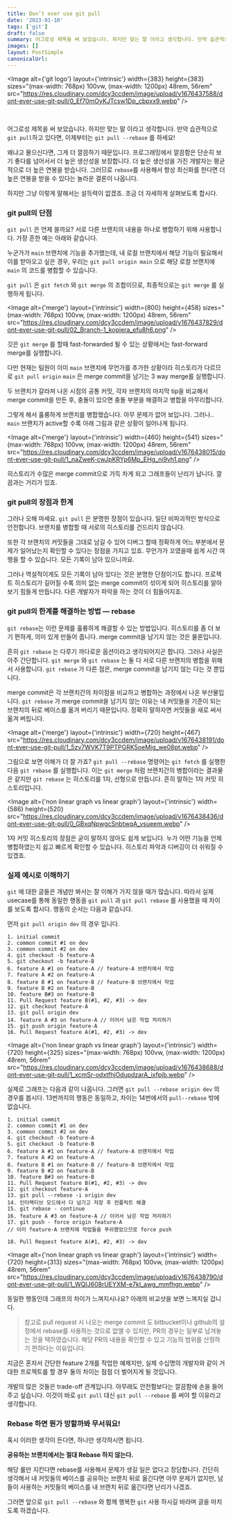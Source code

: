 ```yaml
---
title: Don’t ever use git pull
date: '2023-01-10'
tags: ['git']
draft: false
summary: 어그로성 제목을 써 보았습니다. 하지만 맞는 말 이라고 생각합니다. 만약 습관적으로 git pull하고 있다면, 이제부터는 git pull --rebase 를 하세요!
images: []
layout: PostSimple
canonicalUrl:
---
```


<Image
  alt={'git logo'}
  layout={'intrinsic'}
  width={383}
  height={383}
  sizes="(max-width: 768px) 100vw,
                (max-width: 1200px) 48rem,
                56rem"
  src="https://res.cloudinary.com/dcy3ccdem/image/upload/v1676437588/dont-ever-use-git-pull/0_Ef70mOyKJTcsw1Dp_cbpxx9.webp"
/>

<br />

어그로성 제목을 써 보았습니다. 하지만 맞는 말 이라고 생각합니다. 만약 습관적으로 `git pull`하고 있다면, 이제부터는 `git pull --rebase` 를 하세요!

왜냐고 물으신다면, 그게 더 깔끔하기 때문입니다. 프로그래밍에서 깔끔함은 단순히 보기 좋다를 넘어서서 더 높은 생산성을 보장합니다. 더 높은 생산성을 가진 개발자는 평균적으로 더 높은 연봉을 받습니다. 그러므로 `rebase`를 사용해서 항상 최신화를 한다면 더 높은 연봉을 받을 수 있다는 놀라운 결론이 나옵니다.

하지만 그냥 이렇게 말해서는 설득력이 없겠죠. 조금 더 자세하게 살펴보도록 합시다.

### git pull의 단점

`git pull` 은 언제 쓸까요? 서로 다른 브랜치의 내용을 하나로 병합하기 위해 사용합니다. 가장 흔한 예는 아래와 같습니다.

누군가가 `main` 브랜치에 기능을 추가했는데, 내 로컬 브랜치에서 해당 기능이 필요해서 이를 받아오고 싶은 경우, 우리는 `git pull origin main` 으로 해당 로컬 브랜치에 `main` 의 코드를 병합할 수 있습니다.

`git pull` 은 `git fetch` 와 `git merge` 의 조합이므로, 최종적으로는 `git merge` 를 실행하게 됩니다.

<Image
  alt={'merge'}
  layout={'intrinsic'}
  width={800}
  height={458}
  sizes="(max-width: 768px) 100vw,
                (max-width: 1200px) 48rem,
                56rem"
  src="https://res.cloudinary.com/dcy3ccdem/image/upload/v1676437829/dont-ever-use-git-pull/02_Branch-1_kopiera_efu8h6.png"
/>

깃은 `git merge` 를 할때 fast-forwarded 될 수 있는 상황에서는 fast-forward merge를 실행합니다.

다만 현재는 팀원이 이미 `main` 브랜치에 무언가를 추가한 상황이라 히스토리가 다르므로 `git pull origin` `main` 은 merge commit을 남기는 3 way merge를 실행합니다.

두 브랜치가 갈라져 나온 시점의 공통 커밋, 각자 브랜치의 마지막 tip을 비교해서 merge commit을 만든 후, 충돌이 있으면 충돌 부분을 해결하고 병합을 마무리합니다.

그렇게 해서 훌륭하게 브랜치를 병합했습니다. 아무 문제가 없어 보입니다. 그러나.. `main` 브랜치가 active할 수록 아래 그림과 같은 상황이 일어나게 됩니다.

<Image
  alt={'merge'}
  layout={'intrinsic'}
  width={460}
  height={541}
  sizes="(max-width: 768px) 100vw,
                (max-width: 1200px) 48rem,
                56rem"
  src="https://res.cloudinary.com/dcy3ccdem/image/upload/v1676438015/dont-ever-use-git-pull/1_naZweK-cwJpKRYp6Mp_EHg_ni9vh1.png"
/>

히스토리가 수많은 merge commit으로 가득 차게 되고 그래프들이 난리가 납니다. 깔끔과는 거리가 있죠.

### git pull의 장점과 한계

그러나 오해 마세요. `git pull` 은 분명한 장점이 있습니다. 일단 비파괴적인 방식으로 안전합니다. 브랜치를 병합할 때 서로의 히스토리를 건드리지 않습니다.

또한 각 브랜치의 커밋들을 그대로 남길 수 있어 디버그 할때 정확하게 어느 부분에서 문제가 일어났는지 확인할 수 있다는 장점을 가지고 있죠. 무언가가 꼬였을때 쉽게 시간 여행을 할 수 있습니다. 모든 기록이 남아 있으니까요.

그러나 역설적이게도 모든 기록이 남아 있다는 것은 분명한 단점이기도 합니다. 프로젝트 히스토리가 길어질 수록 의미 없는 merge commit이 섞이게 되어 히스토리를 알아보기 힘들게 만듭니다. 다른 개발자가 파악을 하는 것이 더 힘들어지죠.

### git pull의 한계를 해결하는 방법 — rebase

`git rebase`는 이런 문제를 훌륭하게 해결할 수 있는 방법입니다. 히스토리를 좀 더 보기 편하게, 의미 있게 만들어 줍니다. merge commit을 남기지 않는 것은 물론입니다.

흔히 `git rebase` 는 다루기 까다로운 옵션이라고 생각되어지곤 합니다. 그러나 사실은 아주 간단합니다. `git merge` 와 `git rebase` 는 둘 다 서로 다른 브랜치의 병합을 위해서 사용합니다. `git rebase` 가 다른 점은, merge commit을 남기지 않는 다는 것 뿐입니다.

merge commit은 각 브랜치간의 차이점을 비교하고 병합하는 과정에서 나온 부산물입니다. `git rebase` 가 merge commit을 남기지 않는 이유는 내 커밋들을 기준이 되는 브랜치의 뒤로 베이스를 옮겨 버리기 때문입니다. 정확히 말하자면 커밋들을 새로 써서 옮겨 버립니다.

<Image
  alt={'merge'}
  layout={'intrinsic'}
  width={720}
  height={467}
  src="https://res.cloudinary.com/dcy3ccdem/image/upload/v1676438191/dont-ever-use-git-pull/1_5zv7WVK7T9PTPGRK5oeMig_we08pt.webp"
/>

그림으로 보면 이해가 더 잘 가죠? `git pull --rebase` 명령어는 `git fetch` 를 실행한 다음 `git rebase` 를 실행합니다. 이는 `git merge` 처럼 브랜치간의 병합이라는 결과물은 같지만 `git rebase` 는 히스토리를 1자, 선형으로 만듭니다. 흔히 말하는 1자 커밋 히스토리입니다.

<Image
  alt={'non linear graph vs linear graph'}
  layout={'intrinsic'}
  width={586}
  height={520}
  src="https://res.cloudinary.com/dcy3ccdem/image/upload/v1676438436/dont-ever-use-git-pull/0_GBxqNpwgcSnbtwqA_vsueem.webp"
/>

1자 커밋 히스토리의 장점은 굳이 말하지 않아도 쉽게 보입니다. 누가 어떤 기능을 언제 병합하였는지 쉽고 빠르게 확인할 수 있습니다. 히스토리 파악과 디버깅이 더 쉬워질 수 있겠죠.

### 실제 예시로 이해하기

`git` 에 대한 글들은 개념만 봐서는 잘 이해가 가지 않을 때가 많습니다. 따라서 실제 usecase를 통해 동일한 행동을 `git pull` 과 `git pull rebase` 를 사용했을 때 차이를 보도록 합시다. 행동의 순서는 다음과 같습니다.

먼저 `git pull origin dev` 의 경우 입니다.

```text {13} showLineNumbers
1. initial commit
2. common commit #1 on dev
3. common commit #2 on dev
4. git checkout -b feature-A
5. git checkout -b feature-B
6. feature A #1 on feature-A // feature-A 브랜치에서 작업
7. feature A #2 on feature-A
8. feature B #1 on feature-B // feature-B 브랜치에서 작업
9. feature B #2 on feature-B
10. feature B#3 on feature-B
11. Pull Request feature B(#1, #2, #3) -> dev
12. git checkout feature-A
13. git pull origin dev
14. feature A #3 on feature-A // 이어서 남은 작업 처리하기
15. git push origin feature-A
16. Pull Request feature A(#1, #2, #3) -> dev
```

<Image
  alt={'non linear graph vs linear graph'}
  layout={'intrinsic'}
  width={720}
  height={325}
  sizes="(max-width: 768px) 100vw,
                (max-width: 1200px) 48rem,
                56rem"
  src="https://res.cloudinary.com/dcy3ccdem/image/upload/v1676438688/dont-ever-use-git-pull/1_xcmSr-odxtfhjOdupdzarA_ixfpjb.webp"
/>

실제로 그래프는 다음과 같이 나옵니다. 그러면 `git pull --rebase origin dev` 의 경우를 봅시다. 13번까지의 행동은 동일하고, 차이는 14번에서의 `pull--rebase` 밖에 없습니다.

```text {13} showLineNumbers
1. initial commit
2. common commit #1 on dev
3. common commit #2 on dev
4. git checkout -b feature-A
5. git checkout -b feature-B
6. feature A #1 on feature-A // feature-A 브랜치에서 작업
7. feature A #2 on feature-A
8. feature B #1 on feature-B // feature-B 브랜치에서 작업
9. feature B #2 on feature-B
10. feature B#3 on feature-B
11. Pull Request feature B(#1, #2, #3) -> dev
12. git checkout feature-A
13. git pull --rebase -i origin dev
14. 인터랙티브 모드에서 다 넘기고 저장 후 컨플릭트 해결
15. git rebase - continue
16. feature A #3 on feature-A // 이어서 남은 작업 처리하기
17. git push - force origin feature-A
// 이미 feature-A 브랜치에 작업들을 푸쉬했었으므로 force push

18. Pull Request feature A(#1, #2, #3) -> dev
```

<Image
  alt={'non linear graph vs linear graph'}
  layout={'intrinsic'}
  width={720}
  height={313}
  sizes="(max-width: 768px) 100vw,
                (max-width: 1200px) 48rem,
                56rem"
  src="https://res.cloudinary.com/dcy3ccdem/image/upload/v1676438790/dont-ever-use-git-pull/1_WQIJ608rUEYXM-e7kI_awg_mmfhgn.webp"
/>

동일한 행동인데 그래프의 차이가 느껴지시나요? 아래의 비교샷을 보면 느껴지실 겁니다.

> 참고로 pull request 시 나오는 merge commit 도 bitbucket이나 github의 설정에서 rebase를 사용하는 것으로 없앨 수 있지만, PR의 경우는 일부로 남겨놓는 것을 택하였습니다. 해당 PR의 내용을 확인할 수 있고 기능의 범위를 산정하기 편하다는 이유입니다.

지금은 혼자서 간단한 feature 2개를 작업한 예제지만, 실제 수십명의 개발자와 같이 거대한 프로젝트를 할 경우 둘의 차이는 점점 더 벌어지게 될 것입니다.

개발의 많은 것들은 trade-off 관계입니다. 아무래도 안전함보다는 깔끔함에 손을 들어주고 싶습니다. 이것이 바로 `git pull` 대신 `git pull --rebase` 를 써야 할 이유라고 생각합니다.

### Rebase 하면 뭔가 망할까봐 무서워요!

혹시 이러한 생각이 든다면, 하나만 생각하시면 됩니다.

**공유하는 브랜치에서는 절대 Rebase 하지 않는다.**

해당 룰만 지킨다면 rebase를 사용해서 문제가 생길 일은 없다고 장담합니다. 간단히 생각해서 내 커밋들의 베이스를 공유하는 브랜치 뒤로 옮긴다면 아무 문제가 없지만, 남들이 사용하는 커밋들의 베이스를 내 브랜치 뒤로 옮긴다면 난리가 나겠죠.

그러면 앞으로 `git pull --rebase` 와 함께 행복한 `git` 사용 하시길 바라며 글을 마치도록 하겠습니다.
